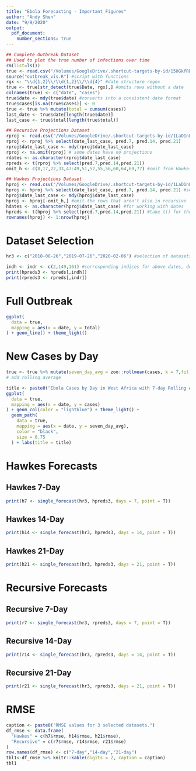 ```yaml
---
title: "Ebola Forecasting - Important Figures"
author: "Andy Shen"
date: "9/9/2020"
output: 
  pdf_document:
    number_sections: true
---
```


```r
## Complete Outbreak Dataset 
## Used to plot the true number of infections over time
rm(list=ls())
true <- read.csv("/Volumes/GoogleDrive/.shortcut-targets-by-id/15UGkfREtfqH3LdfHmCsSpFJ5SrTnSeyt/ebola/2020-05-04_ebola/2020-05-04_data.csv")
source("outbreak_vis.R") #script with functions
rgx <- "\\d{1,2}\\/\\d{1,2}\\/\\d{4}" #date structure regex
true <- true[str_detect(true$Date, rgx),] #omits rows without a date
colnames(true) <- c("date", "cases")
true$date <- mdy(true$date) #converts into a consistent date format
true$cases[is.na(true$cases)] <- 0
true <- true %>% mutate(total = cumsum(cases))
last_date <- true$date[length(true$date)]
last_case <- true$total[length(true$total)]
```

```r
## Recursive Projections Dataset
rproj <- read.csv("/Volumes/GoogleDrive/.shortcut-targets-by-id/1LaD1nL_OAOposW2fr2XDcs6BLHVBC-jA/2019 Ebola/Post-Outbreak Analysis/recursive_post_proj.csv") #forecasted values
rproj <- rproj %>% select(date_last_case, pred.7, pred.14, pred.21) 
rproj$date_last_case <- mdy(rproj$date_last_case)
rproj <- na.omit(rproj) # some dates have no projections
rdates <- as.character(rproj$date_last_case)
rpreds <- t(rproj %>% select(pred.7,pred.14,pred.21))
omit_h <- c(8,17,22,33,47:49,51,52,55,56,60,64,69,77) #omit from Hawkes because Recursive has no data for these dates
```

```r
## Hawkes Projections Dataset
hproj <- read.csv("/Volumes/GoogleDrive/.shortcut-targets-by-id/1LaD1nL_OAOposW2fr2XDcs6BLHVBC-jA/2019 Ebola/Post-Outbreak Analysis/hawkes_post_proj.csv") #forecasted values
hproj <- hproj %>% select(date_last_case, pred.7, pred.14, pred.21) #selecting only the cols with forecasts
hproj$date_last_case <- mdy(hproj$date_last_case)
hproj <- hproj[-omit_h,] #omit the rows that aren't also in recursive
hdates <- as.character(hproj$date_last_case) #for working with dates
hpreds <- t(hproj %>% select(pred.7,pred.14,pred.21)) #take t() for the function
rownames(hproj) <- 1:nrow(hproj)
```


# Dataset Selection

```r
hr3 <- c("2018-08-26","2019-07-26","2020-02-06") #selection of datasets
```

```r
indh <- indr <- c(2,149,161) #corresponding indices for above dates, done manually
print(hpreds3 <- hpreds[,indh])
print(rpreds3 <- rpreds[,indr])
```

\pagebreak

# Full Outbreak

```r
ggplot(
  data = true,
  mapping = aes(x = date, y = total)
) + geom_line() + theme_light()
```

# New Cases by Day

```r
true <- true %>% mutate(seven_day_avg = zoo::rollmean(cases, k = 7,fill = NA))
# add rolling average
```



```r
title <- paste0("Ebola Cases by Day in West Africa with 7-day Rolling Average")
ggplot(
  data = true,
  mapping = aes(x = date, y = cases)
) + geom_col(color = "lightblue") + theme_light() + 
  geom_path(
    data = true, 
    mapping = aes(x = date, y = seven_day_avg),
    color = "black",
    size = 0.75
  ) + labs(title = title)
```

\pagebreak

# Hawkes Forecasts

## Hawkes 7-Day

```r
print(h7 <- single_forecast(hr3, hpreds3, days = 7, point = T))
```

\pagebreak

## Hawkes 14-Day

```r
print(h14 <- single_forecast(hr3, hpreds3, days = 14, point = T))
```

\pagebreak

## Hawkes 21-Day

```r
print(h21 <- single_forecast(hr3, hpreds3, days = 21, point = T))
```


\pagebreak

# Recursive Forecasts

## Recursive 7-Day

```r
print(r7 <- single_forecast(hr3, rpreds3, days = 7, point = T))
```

\pagebreak

## Recursive 14-Day

```r
print(r14 <- single_forecast(hr3, rpreds3, days = 14, point = T))
```

\pagebreak

## Recursive 21-Day

```r
print(r21 <- single_forecast(hr3, rpreds3, days = 21, point = T))
```

\pagebreak

# RMSE

```r
caption <- paste0("RMSE values for 3 selected datasets.")
df_rmse <- data.frame(
  "Hawkes" = c(h7$rmse, h14$rmse, h21$rmse),
  "Recursive" = c(r7$rmse, r14$rmse, r21$rmse)
)
row.names(df_rmse) <- c("7-day","14-day","21-day")
tbl1<-df_rmse %>% knitr::kable(digits = 2, caption = caption) 
tbl1
```

